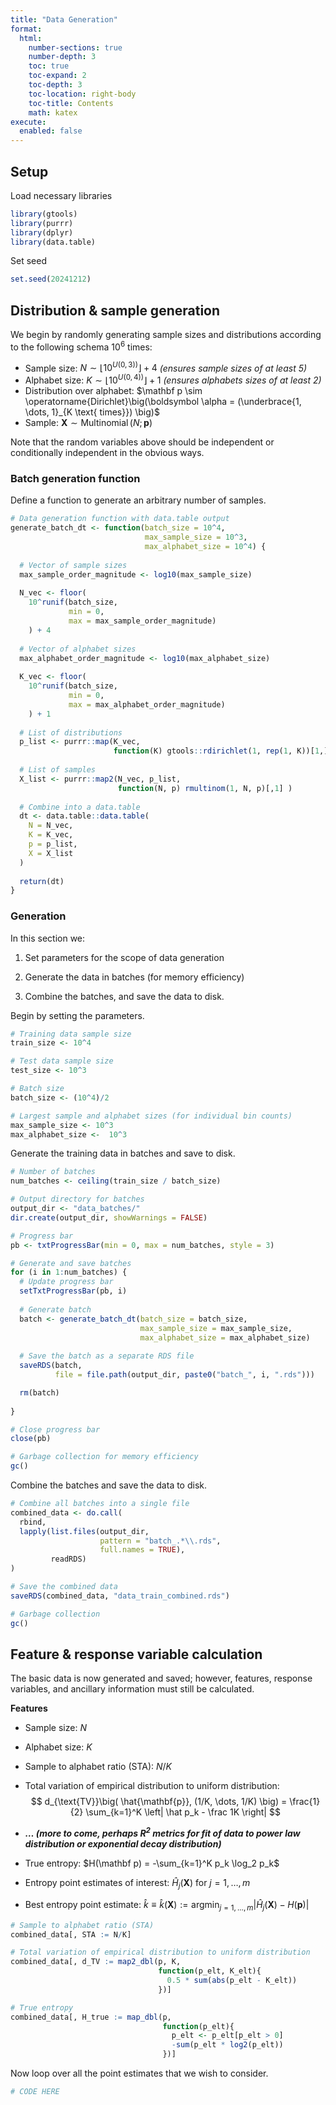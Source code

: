 ```yaml
---
title: "Data Generation"
format: 
  html:
    number-sections: true
    number-depth: 3
    toc: true
    toc-expand: 2
    toc-depth: 3
    toc-location: right-body
    toc-title: Contents
    math: katex
execute:
  enabled: false
---
```


## Setup

Load necessary libraries

```r
library(gtools)
library(purrr)
library(dplyr)
library(data.table)
```

Set seed
```r
set.seed(20241212)
```


## Distribution & sample generation

We begin by randomly generating sample sizes and distributions according to the following schema $10^6$ times:

- Sample size: $N \sim \lfloor 10^{U(0,3) )}\rfloor + 4$ *(ensures sample sizes of at least $5$)*
- Alphabet size: $K \sim \lfloor 10^{U(0,4) )}\rfloor + 1$ *(ensures alphabets sizes of at least $2$)*
- Distribution over alphabet: $\mathbf p \sim \operatorname{Dirichlet}\big(\boldsymbol \alpha = (\underbrace{1, \dots, 1}_{K \text{ times}}) \big)$
- Sample: $\mathbf X \sim \operatorname{Multinomial}(N; \mathbf p)$

Note that the random variables above should be independent or conditionally independent in the obvious ways.

### Batch generation function

Define a function to generate an arbitrary number of samples.
```r
# Data generation function with data.table output
generate_batch_dt <- function(batch_size = 10^4,
                              max_sample_size = 10^3,
                              max_alphabet_size = 10^4) {
  
  # Vector of sample sizes
  max_sample_order_magnitude <- log10(max_sample_size)
  
  N_vec <- floor(
    10^runif(batch_size,
             min = 0, 
             max = max_sample_order_magnitude)
    ) + 4
  
  # Vector of alphabet sizes
  max_alphabet_order_magnitude <- log10(max_alphabet_size)
  
  K_vec <- floor(
    10^runif(batch_size, 
             min = 0, 
             max = max_alphabet_order_magnitude)
    ) + 1
  
  # List of distributions
  p_list <- purrr::map(K_vec, 
                       function(K) gtools::rdirichlet(1, rep(1, K))[1,])
  
  # List of samples
  X_list <- purrr::map2(N_vec, p_list, 
                        function(N, p) rmultinom(1, N, p)[,1] )
  
  # Combine into a data.table
  dt <- data.table::data.table(
    N = N_vec,
    K = K_vec,
    p = p_list,
    X = X_list
  )
  
  return(dt)
}
```

### Generation

In this section we:

1.  Set parameters for the scope of data generation

2.  Generate the data in batches (for memory efficiency)

3.  Combine the batches, and save the data to disk.

Begin by setting the parameters.

```r
# Training data sample size
train_size <- 10^4

# Test data sample size
test_size <- 10^3

# Batch size
batch_size <- (10^4)/2

# Largest sample and alphabet sizes (for individual bin counts)
max_sample_size <- 10^3
max_alphabet_size <-  10^3
```

Generate the training data in batches and save to disk.

```r
# Number of batches
num_batches <- ceiling(train_size / batch_size)

# Output directory for batches
output_dir <- "data_batches/"
dir.create(output_dir, showWarnings = FALSE)

# Progress bar
pb <- txtProgressBar(min = 0, max = num_batches, style = 3)

# Generate and save batches
for (i in 1:num_batches) {
  # Update progress bar
  setTxtProgressBar(pb, i)
  
  # Generate batch
  batch <- generate_batch_dt(batch_size = batch_size,
                             max_sample_size = max_sample_size,
                             max_alphabet_size = max_alphabet_size)
  
  # Save the batch as a separate RDS file
  saveRDS(batch, 
          file = file.path(output_dir, paste0("batch_", i, ".rds")))

  rm(batch)
  
}

# Close progress bar
close(pb)

# Garbage collection for memory efficiency
gc()
```

Combine the batches and save the data to disk.

```r
# Combine all batches into a single file
combined_data <- do.call(
  rbind, 
  lapply(list.files(output_dir,
                    pattern = "batch_.*\\.rds", 
                    full.names = TRUE), 
         readRDS)
)

# Save the combined data
saveRDS(combined_data, "data_train_combined.rds")

# Garbage collection
gc()
```

## Feature & response variable calculation

The basic data is now generated and saved; however, features, response variables, and ancillary information must still be calculated.

**Features**

- Sample size: $N$

- Alphabet size: $K$

- Sample to alphabet ratio (STA): $N/K$

- Total variation of empirical distribution to uniform distribution: 
  $$
    d_{\text{TV}}\big( \hat{\mathbf{p}}, (1/K, \dots, 1/K) \big) 
    = \frac{1}{2} \sum_{k=1}^K \left| \hat p_k - \frac 1K \right|
  $$

- ***... (more to come, perhaps $R^2$ metrics for fit of data to power law distribution or exponential decay distribution)***

- True entropy: $H(\mathbf p) = -\sum_{k=1}^K p_k \log_2 p_k$

- Entropy point estimates of interest: $\hat H_j(\mathbf X)$ for $j = 1, \dots, m$

- Best entropy point estimate: $\hat k \equiv \hat k(\mathbf X) := \operatorname{argmin}_{j = 1, \dots, m} |\hat H_j(\mathbf X) - H(\mathbf p)|$

```r
# Sample to alphabet ratio (STA)
combined_data[, STA := N/K]

# Total variation of empirical distribution to uniform distribution
combined_data[, d_TV := map2_dbl(p, K,
                                 function(p_elt, K_elt){
                                   0.5 * sum(abs(p_elt - K_elt))
                                 })]

# True entropy
combined_data[, H_true := map_dbl(p, 
                                  function(p_elt){
                                    p_elt <- p_elt[p_elt > 0]
                                    -sum(p_elt * log2(p_elt))
                                  })]

```

Now loop over all the point estimates that we wish to consider.

```r
# CODE HERE
```






















































